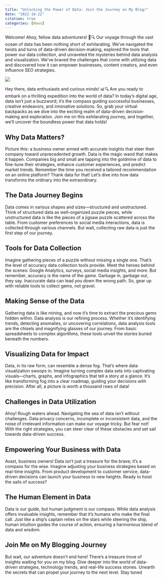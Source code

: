 ```yaml
---
title: "Unlocking the Power of Data: Join the Journey on My Blog!"
date: "2022-10-22"
citation: true
categories: [News]
---
```


Welcome! Ahoy, fellow data adventurers! 🌊🔍 Our voyage through the vast ocean of data has been nothing short of exhilarating. We've navigated the twists and turns of data-driven decision-making, explored the tools that power our data collection, and unraveled the mysteries behind data analysis and visualization. We've braved the challenges that come with utilizing data and discovered how it can empower businesses, content creators, and even influence SEO strategies.

![](thumbnail.jpg)

Hey there, data enthusiasts and curious minds! 📊🔍 Are you ready to embark on a thrilling expedition into the world of data? In today's digital age, data isn't just a buzzword; it's the compass guiding successful businesses, creative endeavors, and innovative solutions. So, grab your virtual backpacks as we dive into the exciting realm of data-driven decision-making and exploration. Join me on this exhilarating journey, and together, we'll uncover the boundless power that data holds!

## Why Data Matters? 
Picture this: a business owner armed with accurate insights that steer their company toward unprecedented growth. Data is the magic wand that makes it happen. Companies big and small are tapping into the goldmine of data to fine-tune their strategies, enhance customer experiences, and predict market trends. Remember the time you received a tailored recommendation on an online platform? Thank data for that! Let's dive into how data transforms the ordinary into the extraordinary.

## The Data Journey Begins
Data comes in various shapes and sizes—structured and unstructured. Think of structured data as well-organized puzzle pieces, while unstructured data is like the pieces of a jigsaw puzzle scattered across the table. From customer preferences to social media interactions, data is collected through various channels. But wait, collecting raw data is just the first step of our journey.

## Tools for Data Collection
Imagine gathering pieces of a puzzle without missing a single one. That's the level of accuracy data collection tools provide. Meet the heroes behind the scenes: Google Analytics, surveys, social media insights, and more. But remember, accuracy is the name of the game. Garbage in, garbage out, they say. Inaccurate data can lead you down the wrong path. So, gear up with reliable tools to collect gems, not gravel.

## Making Sense of the Data
Gathering data is like mining, and now it's time to extract the precious gems hidden within. Data analysis is our refining process. Whether it's identifying trends, detecting anomalies, or uncovering correlations, data analysis tools are the chisels and magnifying glasses of our journey. From basic spreadsheets to complex algorithms, these tools unveil the stories buried beneath the numbers.

## Visualizing Data for Impact
Data, in its raw form, can resemble a dense fog. That's where data visualization swoops in. Imagine turning complex data sets into captivating visuals—charts, graphs, and infographics that tell a story at a glance. It's like transforming fog into a clear roadmap, guiding your decisions with precision. After all, a picture is worth a thousand rows of data!

## Challenges in Data Utilization
Ahoy! Rough waters ahead. Navigating the sea of data isn't without challenges. Data privacy concerns, incomplete or inconsistent data, and the noise of irrelevant information can make our voyage tricky. But fear not! With the right strategies, you can steer clear of these obstacles and set sail towards data-driven success.

## Empowering Your Business with Data
Avast, business owners! Data isn't just a treasure for the brave; it's a compass for the wise. Imagine adjusting your business strategies based on real-time insights. From product development to customer service, data-driven decisions can launch your business to new heights. Ready to hoist the sails of success?

## The Human Element in Data
Data is our guide, but human judgment is our compass. While data analysis offers invaluable insights, remember that it's humans who make the final call. Just like a ship's captain relies on the stars while steering the ship, human intuition guides the course of action, ensuring a harmonious blend of data and wisdom.

## Join Me on My Blogging Journey
But wait, our adventure doesn't end here! There's a treasure trove of insights waiting for you on my blog. Dive deeper into the world of data-driven strategies, technology trends, and real-life success stories. Unearth the secrets that can propel your journey to the next level. Stay tuned


